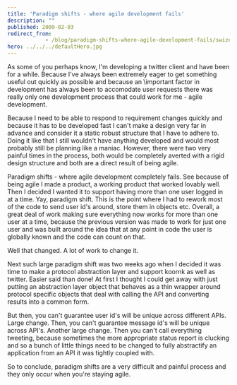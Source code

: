 ```yaml
---
title: 'Paradigm shifts - where agile development fails'
description: ""
published: 2009-02-03
redirect_from: 
            - /blog/paradigm-shifts-where-agile-development-fails/swizec/10
hero: ../../../defaultHero.jpg
---
```

As some of you perhaps know, I&#x27;m developing a twitter client and have been for a while. Because I&#x27;ve always been extremely eager to get something useful out quickly as possible and because an \\important factor in development has always been to accomodate user requests there was really only one development process that could work for me - agile development.

Because I need to be able to respond to requirement changes quickly and because it has to be developed fast I can&#x27;t make a design very far in advance and consider it a static robust structure that I have to adhere to. Doing it like that I still wouldn&#x27;t have anything developed and would most probably still be planning like a maniac. However, there were two very painful times in the process, both would be completely averted with a rigid design structure and both are a direct result of being agile.

Paradigm shifts - where agile development completely fails. See because of being agile I made a product, a working product that worked lovably well. Then I decided I wanted it to support having more than one user logged in at a time. Yay, paradigm shift. This is the point where I had to rework most of the code to send user id&#x27;s around, store them in objects etc. Overall, a great deal of work making sure everything now works for more than one user at a time, because the previous version was made to work for just one user and was built around the idea that at any point in code the user is globally known and the code can count on that.

Well that changed. A lot of work to change it.

Next such large paradigm shift was two weeks ago when I decided it was time to make a protocol abstraction layer and support koornk as well as twitter. Easier said than done! At first I thought I could get away with just putting an abstraction layer object that behaves as a thin wrapper around protocol specific objects that deal with calling the API and converting results into a common form.

But then, you can&#x27;t guarantee user id&#x27;s will be unique across different APIs. Large change. Then, you can&#x27;t guarantee message id&#x27;s will be unique across API&#x27;s. Another large change. Then you can&#x27;t call everything tweeting, because sometimes the more appropriate status report is clucking and so a bunch of little things need to be changed to fully abstractify an application from an API it was tightly coupled with.

So to conclude, paradigm shifts are a very difficult and painful process and they only occur when you&#x27;re staying agile.